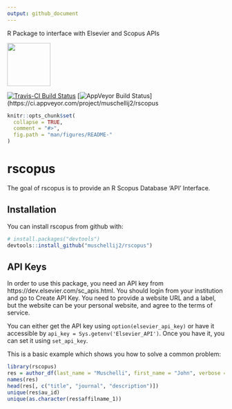 ```yaml
---
output: github_document
---
```


<!-- README.md is generated from README.Rmd. Please edit that file -->

R Package to interface with Elsevier and Scopus APIs

<!-- ![Sticker](sticker.png) -->
<img src="sticker.png" width="100">


[![Travis-CI Build Status](https://travis-ci.org/muschellij2/rscopus.svg?branch=master)](https://travis-ci.org/muschellij2/rscopus)
[![AppVeyor Build Status](https://ci.appveyor.com/api/projects/status/github/muschellij2/rscopus?branch=master&svg=true)](https://ci.appveyor.com/project/muschellij2/rscopus


```r
knitr::opts_chunk$set(
  collapse = TRUE,
  comment = "#>",
  fig.path = "man/figures/README-"
)
```
# rscopus

The goal of rscopus is to provide an R Scopus Database 'API' Interface.

## Installation

You can install rscopus from github with:

```r
# install.packages("devtools")
devtools::install_github("muschellij2/rscopus")
```

## API Keys


In order to use this package, you need an API key from https://dev.elsevier.com/sc_apis.html.  You should login from your institution and go to Create API Key.  You need to provide a website URL and a label, but the website can be your personal website, and agree to the terms of service.  


You can either get the API key using `option(elsevier_api_key)` or have it accessible by `api_key = Sys.getenv('Elsevier_API')`.  Once you have it, you can set it using `set_api_key`.


This is a basic example which shows you how to solve a common problem:

```r
library(rscopus)
res = author_df(last_name = "Muschelli", first_name = "John", verbose = FALSE)
names(res)
head(res[, c("title", "journal", "description")])
unique(res$au_id)
unique(as.character(res$affilname_1))
```
